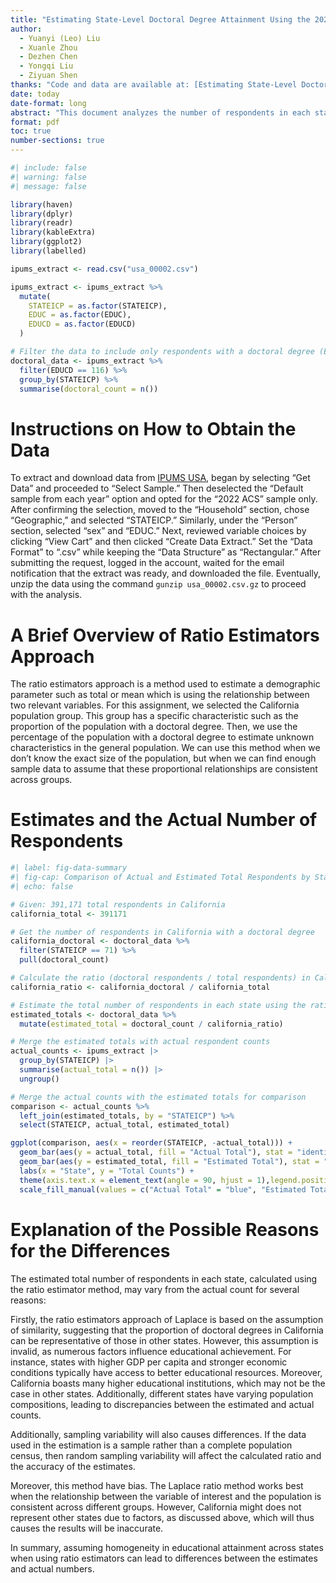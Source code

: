 ```yaml
---
title: "Estimating State-Level Doctoral Degree Attainment Using the 2022 ACS"
author: 
  - Yuanyi (Leo) Liu
  - Xuanle Zhou
  - Dezhen Chen
  - Yongqi Liu
  - Ziyuan Shen
thanks: "Code and data are available at: [Estimating State-Level Doctoral Degree Attainment](https://github.com/leoyliu/Estimating-State-Level-Doctoral-Degree-Attainment)."
date: today
date-format: long
abstract: "This document analyzes the number of respondents in each state who have a doctoral degree as their highest educational attainment in the 2022 ACS IPUMS data. We estimate the total number of respondents in each state using the ratio estimators approach based on data from California."
format: pdf
toc: true
number-sections: true
---
```


```r
#| include: false
#| warning: false
#| message: false

library(haven)
library(dplyr)
library(readr)
library(kableExtra)
library(ggplot2)
library(labelled)

ipums_extract <- read.csv("usa_00002.csv")

ipums_extract <- ipums_extract %>%
  mutate(
    STATEICP = as.factor(STATEICP),
    EDUC = as.factor(EDUC),
    EDUCD = as.factor(EDUCD)
  )

# Filter the data to include only respondents with a doctoral degree (EDUCD code for doctoral degree is 116)
doctoral_data <- ipums_extract %>%
  filter(EDUCD == 116) %>%
  group_by(STATEICP) %>%
  summarise(doctoral_count = n())
```

# Instructions on How to Obtain the Data

To extract and download data from [IPUMS USA](https://usa.ipums.org/usa/), began by selecting "Get Data" and proceeded to "Select Sample." Then deselected the "Default sample from each year" option and opted for the "2022 ACS" sample only. After confirming the selection, moved to the "Household" section, chose "Geographic," and selected "STATEICP." Similarly, under the "Person" section, selected "sex" and "EDUC." Next, reviewed variable choices by clicking "View Cart" and then clicked "Create Data Extract."  Set the "Data Format" to ".csv" while keeping the "Data Structure" as "Rectangular." After submitting the request,  logged in the account, waited for the email notification that the extract was ready, and downloaded the file. Eventually, unzip the data using the command `gunzip usa_00002.csv.gz` to proceed with the analysis.

# A Brief Overview of Ratio Estimators Approach

The ratio estimators approach is a method used to estimate a demographic parameter such as total or mean which is using the relationship between two relevant variables. For this assignment, we selected the California population group. This group has a specific characteristic such as the proportion of the population with a doctoral degree. Then, we use the percentage of the population with a doctoral degree to estimate unknown characteristics in the general population. We can use this method when we don't know the exact size of the population, but when we can find enough sample data to assume that these proportional relationships are consistent across groups.

# Estimates and the Actual Number of Respondents

```r
#| label: fig-data-summary
#| fig-cap: Comparison of Actual and Estimated Total Respondents by State
#| echo: false

# Given: 391,171 total respondents in California
california_total <- 391171

# Get the number of respondents in California with a doctoral degree
california_doctoral <- doctoral_data %>%
  filter(STATEICP == 71) %>%
  pull(doctoral_count)

# Calculate the ratio (doctoral respondents / total respondents) in California
california_ratio <- california_doctoral / california_total

# Estimate the total number of respondents in each state using the ratio estimator
estimated_totals <- doctoral_data %>%
  mutate(estimated_total = doctoral_count / california_ratio)

# Merge the estimated totals with actual respondent counts
actual_counts <- ipums_extract |>
  group_by(STATEICP) |>
  summarise(actual_total = n()) |>
  ungroup()

# Merge the actual counts with the estimated totals for comparison
comparison <- actual_counts %>%
  left_join(estimated_totals, by = "STATEICP") %>%
  select(STATEICP, actual_total, estimated_total)

ggplot(comparison, aes(x = reorder(STATEICP, -actual_total))) +
  geom_bar(aes(y = actual_total, fill = "Actual Total"), stat = "identity", position = "dodge") +
  geom_bar(aes(y = estimated_total, fill = "Estimated Total"), stat = "identity", position = "dodge") +
  labs(x = "State", y = "Total Counts") +
  theme(axis.text.x = element_text(angle = 90, hjust = 1),legend.position = "bottom") + 
  scale_fill_manual(values = c("Actual Total" = "blue", "Estimated Total" = "red"))
```

# Explanation of the Possible Reasons for the Differences

The estimated total number of respondents in each state, calculated using the ratio estimator method, may vary from the actual count for several reasons:

Firstly, the ratio estimators approach of Laplace is based on the assumption of similarity, suggesting that the proportion of doctoral degrees in California can be representative of those in other states. However, this assumption is invalid, as numerous factors influence educational achievement. For instance, states with higher GDP per capita and stronger economic conditions typically have access to better educational resources. Moreover, California boasts many higher educational institutions, which may not be the case in other states. Additionally, different states have varying population compositions, leading to discrepancies between the estimated and actual counts.

Additionally, sampling variability will also causes differences. If the data used in the estimation is a sample rather than a complete population census, then random sampling variability will affect the calculated ratio and the accuracy of the estimates.

Moreover, this method have bias. The Laplace ratio method works best when the relationship between the variable of interest and the population is consistent across different groups. However, California might does not represent other states due to factors, as discussed above, which will thus causes the results will be inaccurate.

In summary, assuming homogeneity in educational attainment across states when using ratio estimators can lead to differences between the estimates and actual numbers.